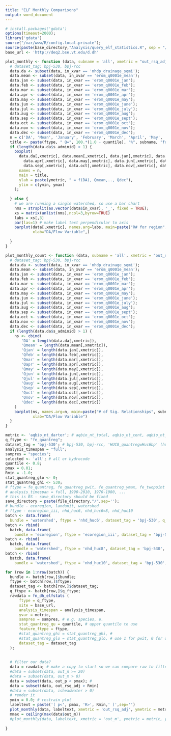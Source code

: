 ```yaml
---
title: "ELF Monthly Comparisons"
output: word_document
---
```


```r
# install.packages('gdata')
options(timeout=2000);
library('gdata')
source("/var/www/R/config.local.private");
source(paste(base_directory,"Analysis/query_elf_statistics.R", sep = "/")); 
base_url <- 'http://deq2.bse.vt.edu/d.dh'

plot_monthly <- function (data, subname = 'all', xmetric = "out_rsq_adj", ymetric = 'nt_total', ymin = 0.5, ymax = 1.0) {
  # dataset_tag: bpj-530, bpj-rcc
  data.da <- subset(data, in_xvar == 'nhdp_drainage_sqmi');
  data.mean <- subset(data, in_xvar == 'erom_q0001e_mean');
  data.jan <- subset(data, in_xvar == 'erom_q0001e_jan');
  data.feb <- subset(data, in_xvar == 'erom_q0001e_feb');
  data.mar <- subset(data, in_xvar == 'erom_q0001e_mar');
  data.apr <- subset(data, in_xvar == 'erom_q0001e_apr');
  data.may <- subset(data, in_xvar == 'erom_q0001e_may');
  data.jun <- subset(data, in_xvar == 'erom_q0001e_june');
  data.jul <- subset(data, in_xvar == 'erom_q0001e_july');
  data.aug <- subset(data, in_xvar == 'erom_q0001e_aug');
  data.sep <- subset(data, in_xvar == 'erom_q0001e_sept');
  data.oct <- subset(data, in_xvar == 'erom_q0001e_oct');
  data.nov <- subset(data, in_xvar == 'erom_q0001e_nov');
  data.dec <- subset(data, in_xvar == 'erom_q0001e_dec');
  n = c('DA', 'Mean', 'January', 'February', 'March', 'April', 'May', 'June', 'July', 'August', 'September', 'October', 'November', 'December')
  title <- paste(ftype, " Q=", 100.*(1.0 - quantile), "%", subname, "for \n");
  if (length(data.da$s_adminid) > 1) {
    boxplot(
      data.da[,xmetric], data.mean[,xmetric], data.jan[,xmetric], data.feb[,xmetric], data.mar[,xmetric], 
        data.apr[,xmetric], data.may[,xmetric], data.jun[,xmetric], data.jul[,xmetric], data.aug[,xmetric], 
        data.sep[,xmetric], data.oct[,xmetric], data.nov[,xmetric], data.dec[,xmetric],
      names = n, 
      main = title,
      ylab = paste(ymetric, " = f(DA), Qmean,.., Qdec"),
      ylim = c(ymin, ymax)
    );
    
  } else {
    # we are running a single watershed, so use a bar chart
    nms = strsplit(as.vector(data$in_xvar), '_', fixed = TRUE);
    xs = matrix(unlist(nms),ncol=3,byrow=TRUE)
    labs = xs[,3]
    par(las=1) # make label text perpendicular to axis
    barplot(data[,xmetric], names.arg=labs, main=paste("R# for region", selected), 
            xlab="DA/Flow Variable",)
    
  }
}

plot_monthly_count <- function (data, subname = 'all', xmetric = "out_rsq_adj", ymin = 0.5, ymax = 1.0) {
  # dataset_tag: bpj-530, bpj-rcc
  data.da <- subset(data, in_xvar == 'nhdp_drainage_sqmi');
  data.mean <- subset(data, in_xvar == 'erom_q0001e_mean');
  data.jan <- subset(data, in_xvar == 'erom_q0001e_jan');
  data.feb <- subset(data, in_xvar == 'erom_q0001e_feb');
  data.mar <- subset(data, in_xvar == 'erom_q0001e_mar');
  data.apr <- subset(data, in_xvar == 'erom_q0001e_apr');
  data.may <- subset(data, in_xvar == 'erom_q0001e_may');
  data.jun <- subset(data, in_xvar == 'erom_q0001e_june');
  data.jul <- subset(data, in_xvar == 'erom_q0001e_july');
  data.aug <- subset(data, in_xvar == 'erom_q0001e_aug');
  data.sep <- subset(data, in_xvar == 'erom_q0001e_sept');
  data.oct <- subset(data, in_xvar == 'erom_q0001e_oct');
  data.nov <- subset(data, in_xvar == 'erom_q0001e_nov');
  data.dec <- subset(data, in_xvar == 'erom_q0001e_dec');
  if (length(data.da$s_adminid) > 1) {
    ns <- cbind(
       'DA' = length(data.da[,xmetric]), 
       'Qmean' = length(data.mean[,xmetric]), 
       'Qjan' = length(data.jan[,xmetric]), 
       'Qfeb' = length(data.feb[,xmetric]),  
       'Qmar' = length(data.mar[,xmetric]),  
       'Qapr' = length(data.apr[,xmetric]),  
       'Qmay' = length(data.may[,xmetric]),  
       'Qjun' = length(data.jun[,xmetric]),  
       'Qjul' = length(data.jul[,xmetric]),  
       'Qaug' = length(data.aug[,xmetric]), 
       'Qsep' = length(data.sep[,xmetric]),  
       'Qoct' = length(data.oct[,xmetric]),  
       'Qnov' = length(data.nov[,xmetric]),  
       'Qdec' = length(data.dec[,xmetric])
    )
    barplot(ns, names.arg=n, main=paste("# of Sig. Relationships", subname), 
            xlab="DA/Flow Variable")
  } 
}

metric <- 'aqbio_nt_darter'; # aqbio_nt_total, aqbio_nt_cent, aqbio_nt_darter, aqbio_nt_benins
q_ftype <- "fe_quantreg";
dataset_tag = 'bpj-530'; # bpj-530, bpj-rcc, 'HUC8_quantregwHuc6bp' (huc 6)
analysis_timespan = "full";
sampres = "species";
selected <- 'all'; # all or hydrocode
quantile <- 0.8;
pmax = 0.01;
Rmin = -1.0;
stat_quantreg_glo <- 0; 
stat_quantreg_ghi <- 530; 
# ftype = fe_quantreg, fe_quantreg_pwit, fe_quantreg_ymax, fe_twopoint
# analysis_timespan = full, 1990-2010, 1970-1980, ...
# this is BS - save_directory should be fixed
save_directory = paste(file_directory,"/",sep='');
# bundle - ecoregion, landunit, watershed
# ftype - ecoregion_iii, nhd_huc6, nhd_huc6=8, nhd_huc10
batch <- data.frame(
  bundle = 'watershed', ftype = 'nhd_huc6', dataset_tag = 'bpj-530', q_ftype = 'fe_quantreg')
batch <- rbind(
  batch, data.frame(
    bundle = 'ecoregion', ftype = 'ecoregion_iii', dataset_tag = 'bpj-530', q_ftype = 'fe_quantreg'))
batch <- rbind(
  batch, data.frame(
    bundle = 'watershed', ftype = 'nhd_huc8', dataset_tag = 'bpj-530', q_ftype = 'fe_quantreg'))
batch <- rbind(
  batch, data.frame(
    bundle = 'watershed', ftype = 'nhd_huc10', dataset_tag = 'bpj-530', q_ftype = 'fe_quantreg'))

for (row in 1:nrow(batch)) {
  bundle <- batch[row,]$bundle;
  ftype <- batch[row,]$ftype;
  dataset_tag <- batch[row,]$dataset_tag;
  q_ftype <- batch[row,]$q_ftype;
  rawdata = fn_dh_elfstats (
      ftype = q_ftype,
      site = base_url,
      analysis_timespan = analysis_timespan,
      yvar = metric,
      sampres = sampres, # e.g. species, e.
      stat_quantreg_qu = quantile, # upper quantile to use
      feature_ftype = ftype,
      #stat_quantreg_ghi = stat_quantreg_ghi, #
      #stat_quantreg_glo = stat_quantreg_glo, # use 1 for pwit, 0 for quantreg
      dataset_tag = dataset_tag
  );
  
  
  # filter our data?
  data = rawdata; # make a copy to start so we can compare raw to filtered if desired
  #data = subset(data, out_n >= 20)
  #data = subset(data, out_m > 0)
  data = subset(data, out_p < pmax); # 
  data = subset(data, out_rsq_adj > Rmin)
  #data = subset(data, isheadwater > 0)
  # render it
  ymin = 0.0; # restrain plot
  labeltext = paste('( p<', pmax, 'R>', Rmin,' )',sep='')
  plot_monthly(data, labeltext, xmetric = 'out_rsq_adj', ymetric = metric, ymin=ymin);
  mmax = ceiling(max(data$out_m))
  #plot_monthly(data, labeltext, xmetric = 'out_m', ymetric = metric, ymin=0, ymax=mmax);
  
}

```
